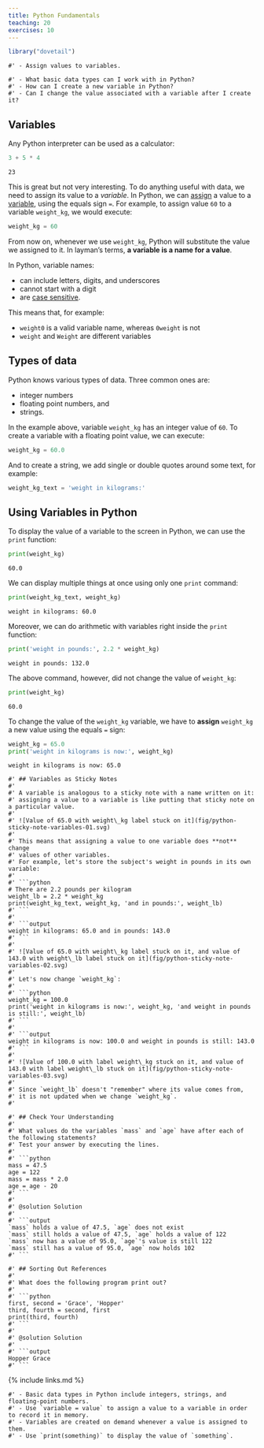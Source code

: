 ```yaml
---
title: Python Fundamentals
teaching: 20
exercises: 10
---
```


```r
library("dovetail")
```

```objectives
#' - Assign values to variables.
```

```questions
#' - What basic data types can I work with in Python?
#' - How can I create a new variable in Python?
#' - Can I change the value associated with a variable after I create it?
```

## Variables

Any Python interpreter can be used as a calculator:

```python
3 + 5 * 4
```

```output
23
```

This is great but not very interesting.
To do anything useful with data, we need to assign its value to a *variable*.
In Python, we can [assign](reference/#assign) a value to a
[variable](reference/#variable), using the equals sign `=`.
For example, to assign value `60` to a variable `weight_kg`, we would execute:

```python
weight_kg = 60
```

From now on, whenever we use `weight_kg`, Python will substitute the value we assigned to
it. In layman's terms, **a variable is a name for a value**.

In Python, variable names:

- can include letters, digits, and underscores
- cannot start with a digit
- are [case sensitive](reference/#case-sensitive).

This means that, for example:

- `weight0` is a valid variable name, whereas `0weight` is not
- `weight` and `Weight` are different variables

## Types of data

Python knows various types of data. Three common ones are:

- integer numbers
- floating point numbers, and
- strings.

In the example above, variable `weight_kg` has an integer value of `60`.
To create a variable with a floating point value, we can execute:

```python
weight_kg = 60.0
```

And to create a string, we add single or double quotes around some text, for example:

```python
weight_kg_text = 'weight in kilograms:'
```

## Using Variables in Python

To display the value of a variable to the screen in Python, we can use the `print` function:

```python
print(weight_kg)
```

```output
60.0
```

We can display multiple things at once using only one `print` command:

```python
print(weight_kg_text, weight_kg)
```

```output
weight in kilograms: 60.0
```

Moreover, we can do arithmetic with variables right inside the `print` function:

```python
print('weight in pounds:', 2.2 * weight_kg)
```

```output
weight in pounds: 132.0
```

The above command, however, did not change the value of `weight_kg`:

```python
print(weight_kg)
```

```output
60.0
```

To change the value of the `weight_kg` variable, we have to
**assign** `weight_kg` a new value using the equals `=` sign:

```python
weight_kg = 65.0
print('weight in kilograms is now:', weight_kg)
```

```output
weight in kilograms is now: 65.0
```

````callout
#' ## Variables as Sticky Notes
#' 
#' A variable is analogous to a sticky note with a name written on it:
#' assigning a value to a variable is like putting that sticky note on a particular value.
#' 
#' ![Value of 65.0 with weight\_kg label stuck on it](fig/python-sticky-note-variables-01.svg)
#' 
#' This means that assigning a value to one variable does **not** change
#' values of other variables.
#' For example, let's store the subject's weight in pounds in its own variable:
#' 
#' ```python
# There are 2.2 pounds per kilogram
weight_lb = 2.2 * weight_kg
print(weight_kg_text, weight_kg, 'and in pounds:', weight_lb)
#' ```
#' 
#' ```output
weight in kilograms: 65.0 and in pounds: 143.0
#' ```
#' 
#' ![Value of 65.0 with weight\_kg label stuck on it, and value of 143.0 with weight\_lb label stuck on it](fig/python-sticky-note-variables-02.svg)
#' 
#' Let's now change `weight_kg`:
#' 
#' ```python
weight_kg = 100.0
print('weight in kilograms is now:', weight_kg, 'and weight in pounds is still:', weight_lb)
#' ```
#' 
#' ```output
weight in kilograms is now: 100.0 and weight in pounds is still: 143.0
#' ```
#' 
#' ![Value of 100.0 with label weight\_kg stuck on it, and value of 143.0 with label weight\_lb stuck on it](fig/python-sticky-note-variables-03.svg)
#' 
#' Since `weight_lb` doesn't "remember" where its value comes from,
#' it is not updated when we change `weight_kg`.
#' 
````

````challenge
#' ## Check Your Understanding
#' 
#' What values do the variables `mass` and `age` have after each of the following statements?
#' Test your answer by executing the lines.
#' 
#' ```python
mass = 47.5
age = 122
mass = mass * 2.0
age = age - 20
#' ```
#'
#' @solution Solution
#' 
#' ```output
`mass` holds a value of 47.5, `age` does not exist
`mass` still holds a value of 47.5, `age` holds a value of 122
`mass` now has a value of 95.0, `age`'s value is still 122
`mass` still has a value of 95.0, `age` now holds 102
#' ```
````

````challenge
#' ## Sorting Out References
#' 
#' What does the following program print out?
#' 
#' ```python
first, second = 'Grace', 'Hopper'
third, fourth = second, first
print(third, fourth)
#' ```
#'
#' @solution Solution
#' 
#' ```output
Hopper Grace
#' ```
````

{% include links.md %}

```keypoints
#' - Basic data types in Python include integers, strings, and floating-point numbers.
#' - Use `variable = value` to assign a value to a variable in order to record it in memory.
#' - Variables are created on demand whenever a value is assigned to them.
#' - Use `print(something)` to display the value of `something`.
```


